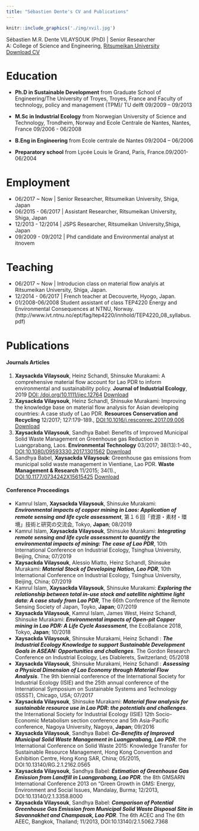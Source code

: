 ```yaml
---
title: "Sébastien Dente's CV and Publications"
---
```


```r
knitr::include_graphics('./img/xvil.jpg')
```
<style>
img {
  border-radius: 50%;
}
</style>


<div align="center">
Sébastien M.R. Dente VILAYSOUK (PhD) | Senior Researcher </br>
A: College of Science and Engineering, [Ritsumeikan University](http://ritsumei.ac.jp) </br>
<a href="CV.pdf#" class="download" title="Download CV as PDF">Download CV</a>	
</div>

	

# **Education**

+ **Ph.D in Sustainable Development** from Graduate School of Engineering/The University of Troyes, Troyes, France and Faculty of technology, policy and management (TPM)/ TU delft  09/2009 – 09/2013 

+ **M.Sc in Industrial Ecology** from Norwegian University of Science and Technology, Trondheim, Norway and Ecole Centrale de Nantes, Nantes, France  09/2006 - 06/2008
+ **B.Eng in Engineering** from Ecole centrale de Nantes   09/2004 – 06/2006
+ **Preparatory school** from Lycée Louis le Grand, Paris, France.09/2001-06/2004

# **Employment**

- 06/2017 ~ Now | Senior Researcher, Ritsumeikan University, Shiga, Japan
- 06/2015 - 06/2017 | Assistant Researcher, Ritsumeikan University, Shiga, Japan
- 12/2013 - 12/2014 | JSPS Researcher, Ritsumeikan University,Shiga, Japan
- 09/2009 - 09/2012 | Phd candidate and Environmental analyst at itnovem

# **Teaching**
- 06/2017 ~ Now | Introducion class on material flow analyis at Ritsumeikan University, Shiga, Japan.
- 12/2014 - 06/2017 | French teacher at Decouverte, Hyogo, Japan.
- 01/2008-06/2008  Student assistant of class TEP4220 Energy and Environmental Consequences at NTNU, Norway. (http://www.ivt.ntnu.no/ept/fag/tep4220/innhold/TEP4220_08_syllabus.pdf)

# __Publications__ 
#### Journals Articles
1. __**Xaysackda Vilaysouk**__, Heinz Schandl, Shinsuke Murakami: A comprehensive material flow account for Lao PDR to inform environmental and sustainability policy. **Journal of Industrial Ecology**, 2019 [DOI: /doi.org/10.1111/jiec.12764](https://onlinelibrary.wiley.com/doi/full/10.1111/jiec.12764) [Download <i class="fas fa-file-pdf"></i>](./pdf/20180209_private_sharing_Comprehensive MFA for Lao PDR to Inform Environmental and Sustainability Policy.pdf)
2. __**Xaysackda Vilaysouk**__, Heinz Schandl, Shinsuke Murakami: Improving the knowledge base on material flow analysis for Asian developing countries: A case study of Lao PDR. **Resources Conservation and Recycling** 12/2017; 127:179-189., [DOI:10.1016/j.resconrec.2017.09.006](https://www.sciencedirect.com/science/article/pii/S0921344917302847) [Download <i class="fas fa-file-pdf"></i>](./pdf/20170831_private-sharing_Improving the knowledge base on MFA for Asian developing countries A case study of Lao PDR.pdf)
3. **Xaysackda Vilaysouk**, Sandhya Babel: Benefits of Improved Municipal Solid Waste Management on Greenhouse gas Reduction in Luangprabang, Laos. **Environmental Technology** 03/2017; 38(13):1-40., [DOI:10.1080/09593330.2017.1301562](https://iahr.tandfonline.com/doi/abs/10.1080/09593330.2017.1301562) [Download <i class="fas fa-file-pdf"></i>](./pdf/Accepted manuscript_xaysackda_EnvTech.pdf)
4. Sandhya Babel, **Xaysackda Vilaysouk**: Greenhouse gas emissions from municipal solid waste management in Vientiane, Lao PDR. **Waste Management & Research** 11/2015; 34(1)., [DOI:10.1177/0734242X15615425](https://journals.sagepub.com/doi/abs/10.1177/0734242X15615425) [Download <i class="fas fa-file-pdf"></i>](https://www.researchgate.net/profile/Xaysackda_Vilaysouk2/publication/284728288_Greenhouse_gas_emissions_from_municipal_solid_waste_management_in_Vientiane_Lao_PDR/links/59b0e55daca2728472cf2720/Greenhouse-gas-emissions-from-municipal-solid-waste-management-in-Vientiane-Lao-PDR.pdf)

#### Conference Proceedings 

+ Kamrul Islam, **Xaysackda Vilaysouk**, Shinsuke Murakami: ***Environmental impacts of copper mining in Laos: Application of remote sensing and life cycle assessment***, 第１６回「資源・素材・環境」技術と研究の交流会, Tokyo, **Japan**; 08/2019
+ Kamrul Islam, **Xaysackda Vilaysouk**, Shinsuke Murakami: ***Integrating remote sensing and life cycle assessment to quantify the environmental impacts of mining: The case of Lao PDR***, 10th International Conference on Industrial Ecology, Tsinghua University, Beijing, China; 07/2019
+ **Xaysackda Vilaysouk**, Alessio Miatto, Heinz Schandl, Shinsuke Murakami: ***Material Stock of Developing Nation, Lao PDR***, 10th International Conference on Industrial Ecology, Tsinghua University, Beijing, China; 07/2019
+ Kamrul Islam, **Xaysackda Vilaysouk**, Shinsuke Murakami: ***Exploring the relationship between total in-use stock and satellite nighttime light data: A case study from Lao PDR***, The 66th Conference of the Remote Sensing Society of Japan, Toyko, **Japan**; 07/2019
+ **Xaysackda Vilaysouk**, Kamrul Islam, James West, Heinz Schandl, Shinsuke Murakami: ***Environmental impacts of Open-pit Copper mining in Lao PDR: A Life Cycle Assessment***, the EcoBalance 2018, Tokyo, **Japan**; 10/2018 
+ **Xaysackda Vilaysouk**, Shinsuke Murakami, Heinz Schandl : ***The Industrial Ecology Knowledge to support Sustainable Development Goals in ASEAN: Opportunities and challenges***. The Gordon Research Conference on Industrial Ecology, Les Diablerets, Switzerland; 05/2018
+ **Xaysackda Vilaysouk**, Shinsuke Murakami, Heinz Schandl : ***Assessing a Physical Dimension of Lao Economy through Material Flow Analysis***. The 9th biennial conference of the International Society for Industrial Ecology (ISIE) and the 25th annual conference of the International Symposium on Sustainable Systems and Technology (ISSST), Chicago, USA; 07/2017
+ **Xaysackda Vilaysouk**, Shinsuke Murakami: ***Material flow analysis for sustainable resource use in Lao PDR: the potentials and challenges***. the International Society for Industrial Ecology (ISIE) 12th Socio-Economic Metabolism section conference and 5th Asia-Pacific conference, Nagoya University, Nagoya, **Japan**; 09/2016
+ **Xaysackda Vilaysouk**, Sandhya Babel: ***Co-Benefits of Improved Municipal Solid Waste Management in Luangprabang, Lao PDR***. the International Conference on Solid Waste 2015: Knowledge Transfer for Sustainable Resource Management, Hong Kong Convention and Exhibition Centre, Hong Kong SAR, China; 05/2015, DOI:10.13140/RG.2.1.2162.0565
+ **Xaysackda Vilaysouk**, Sandhya Babel: ***Estimation of Greenhouse Gas Emission from Landfill in Luangprabang, Lao PDR***. the 8th GMSARN International Conference 2013 on “Green Growth in GMS: Energy, Environment and Social Issues, Mandalay, Burma; 12/2013, DOI:10.13140/2.1.3358.8000
+ **Xaysackda Vilaysouk**, Sandhya Babel: ***Comparison of Potential Greenhouse Gas Emission from Municipal Solid Waste Disposal Site in Savannakhet and Champasak, Lao PDR***. The 6th ACEC and The 6th AEEC, Bangkok, Thailand; 11/2013, DOI:10.13140/2.1.5062.7368
